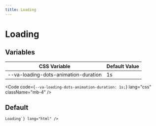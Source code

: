 ```yaml
---
title: Loading
---
```



# Loading

## Variables

| CSS Variable                         | Default Value |
| ------------------------------------ | ------------- |
| --va-loading-dots-animation-duration | 1s            |

<Code code={`--va-loading-dots-animation-duration: 1s;`} lang="css" className="mb-4" />

## Default

<Example component={Component}>
  <Code code={`<h2 class="va-loading-dots">Loading</h2>`} lang="html" />
</Example>
